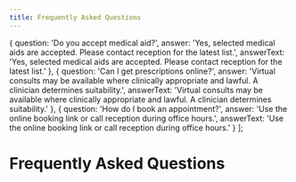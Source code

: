 ```yaml
---
title: Frequently Asked Questions
---
```



  {
    question: 'Do you accept medical aid?',
    answer: 'Yes, selected medical aids are accepted. Please contact reception for the latest list.',
    answerText: 'Yes, selected medical aids are accepted. Please contact reception for the latest list.'
  },
  {
    question: 'Can I get prescriptions online?',
    answer: 'Virtual consults may be available where clinically appropriate and lawful. A clinician determines suitability.',
    answerText: 'Virtual consults may be available where clinically appropriate and lawful. A clinician determines suitability.'
  },
  {
    question: 'How do I book an appointment?',
    answer: 'Use the online booking link or call reception during office hours.',
    answerText: 'Use the online booking link or call reception during office hours.'
  }
];

# Frequently Asked Questions

<FaqList items={faqs} enableSchema={Boolean(settings.analytics?.schemaEnabled)} />

